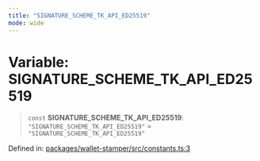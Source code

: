 ```yaml
---
title: "SIGNATURE_SCHEME_TK_API_ED25519"
mode: wide
---
```

  
# Variable: SIGNATURE\_SCHEME\_TK\_API\_ED25519

> `const` **SIGNATURE\_SCHEME\_TK\_API\_ED25519**: `"SIGNATURE_SCHEME_TK_API_ED25519"` = `"SIGNATURE_SCHEME_TK_API_ED25519"`

Defined in: [packages/wallet-stamper/src/constants.ts:3](https://github.com/tkhq/sdk/blob/main/packages/wallet-stamper/src/constants.ts#L3)
